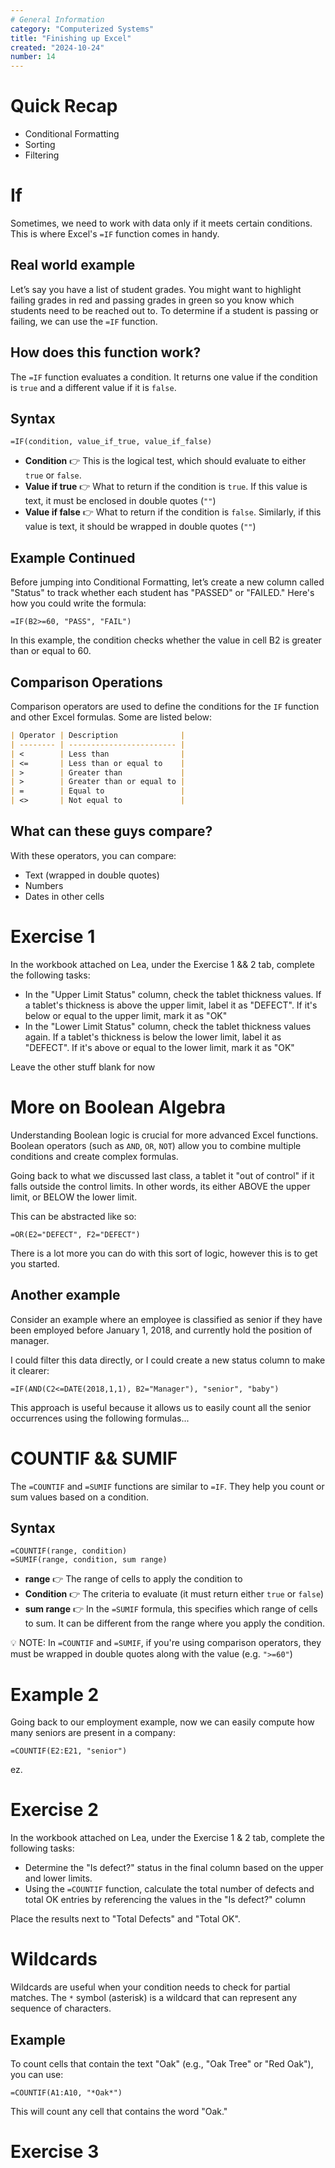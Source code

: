 ```yaml
---
# General Information
category: "Computerized Systems"
title: "Finishing up Excel"
created: "2024-10-24"
number: 14
---
```


# Quick Recap

- Conditional Formatting
- Sorting
- Filtering

# If

Sometimes, we need to work with data only if it meets certain conditions. This is where Excel's `=IF` function comes in handy.

## Real world example

Let’s say you have a list of student grades. You might want to highlight failing grades in red and passing grades in green so you know which students need to be reached out to. To determine if a student is passing or failing, we can use the `=IF` function.

## How does this function work?

The `=IF` function evaluates a condition. It returns one value if the condition is `true` and a different value if it is `false`.

## Syntax

```excel
=IF(condition, value_if_true, value_if_false)
```

- **Condition** 👉 This is the logical test, which should evaluate to either `true` or `false`.
- **Value if true** 👉 What to return if the condition is `true`. If this value is text, it must be enclosed in double quotes (`""`)
- **Value if false** 👉 What to return if the condition is `false`. Similarly, if this value is text, it should be wrapped in double quotes (`""`)

## Example Continued

Before jumping into Conditional Formatting, let’s create a new column called "Status" to track whether each student has "PASSED" or "FAILED." Here's how you could write the formula:

```excel
=IF(B2>=60, "PASS", "FAIL")
```

In this example, the condition checks whether the value in cell B2 is greater than or equal to 60.

## Comparison Operations

Comparison operators are used to define the conditions for the `IF` function and other Excel formulas. Some are listed below:

```md
| Operator | Description              |
| -------- | ------------------------ |
| <        | Less than                |
| <=       | Less than or equal to    |
| >        | Greater than             |
| >        | Greater than or equal to |
| =        | Equal to                 |
| <>       | Not equal to             |
```

## What can these guys compare?

With these operators, you can compare:

- Text (wrapped in double quotes)
- Numbers
- Dates in other cells

# Exercise 1

In the workbook attached on Lea, under the Exercise 1 && 2 tab, complete the following tasks:

- In the "Upper Limit Status" column, check the tablet thickness values. If a tablet's thickness is above the upper limit, label it as "DEFECT". If it's below or equal to the upper limit, mark it as "OK"
- In the "Lower Limit Status" column, check the tablet thickness values again. If a tablet's thickness is below the lower limit, label it as "DEFECT". If it's above or equal to the lower limit, mark it as "OK"

Leave the other stuff blank for now

# More on Boolean Algebra

Understanding Boolean logic is crucial for more advanced Excel functions. Boolean operators (such as `AND`, `OR`, `NOT`) allow you to combine multiple conditions and create complex formulas.

Going back to what we discussed last class, a tablet it "out of control" if it falls outside the control limits. In other words, its either ABOVE the upper limit, or BELOW the lower limit.

This can be abstracted like so:

```excel
=OR(E2="DEFECT", F2="DEFECT")
```

There is a lot more you can do with this sort of logic, however this is to get you started.

## Another example

Consider an example where an employee is classified as senior if they have been employed before January 1, 2018, and currently hold the position of manager.

I could filter this data directly, or I could create a new status column to make it clearer:

```excel
=IF(AND(C2<=DATE(2018,1,1), B2="Manager"), "senior", "baby")
```

This approach is useful because it allows us to easily count all the senior occurrences using the following formulas...

# COUNTIF && SUMIF

The `=COUNTIF` and `=SUMIF` functions are similar to `=IF`. They help you count or sum values based on a condition.

## Syntax

```excel
=COUNTIF(range, condition)
=SUMIF(range, condition, sum range)
```

- **range** 👉 The range of cells to apply the condition to
- **Condition** 👉 The criteria to evaluate (it must return either `true` or `false`)
- **sum range** 👉 In the `=SUMIF` formula, this specifies which range of cells to sum. It can be different from the range where you apply the condition.

💡 NOTE: In `=COUNTIF` and `=SUMIF`, if you're using comparison operators, they must be wrapped in double quotes along with the value (e.g. `">=60"`)

# Example 2

Going back to our employment example, now we can easily compute how many seniors are present in a company:

```excel
=COUNTIF(E2:E21, "senior")
```

ez.

# Exercise 2

In the workbook attached on Lea, under the Exercise 1 & 2 tab, complete the following tasks:

- Determine the "Is defect?" status in the final column based on the upper and lower limits.
- Using the `=COUNTIF` function, calculate the total number of defects and total OK entries by referencing the values in the "Is defect?" column

Place the results next to "Total Defects" and "Total OK".

# Wildcards

Wildcards are useful when your condition needs to check for partial matches. The `*` symbol (asterisk) is a wildcard that can represent any sequence of characters.

## Example

To count cells that contain the text "Oak" (e.g., "Oak Tree" or "Red Oak"), you can use:

```excel
=COUNTIF(A1:A10, "*Oak*")
```

This will count any cell that contains the word "Oak."

# Exercise 3
